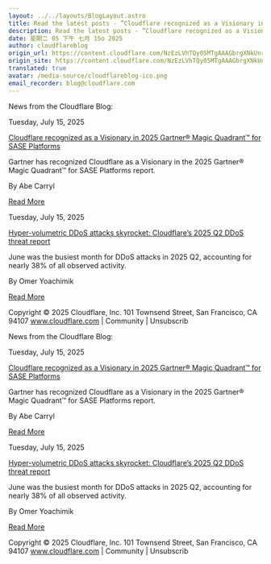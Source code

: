 ```yaml
---
layout: ../../layouts/BlogLayout.astro
title: Read the latest posts - ”Cloudflare recognized as a Visionary in 2025 Gartner® Magic Quadrant™ for SASE Platforms”
description: Read the latest posts - ”Cloudflare recognized as a Visionary in 2025 Gartner® Magic Quadrant™ for SASE Platforms”
date: 星期二 05 下午 七月 15o 2025
author: cloudflareblog
origin_url: https://content.cloudflare.com/NzEzLVhTQy05MTgAAAGbrgXNkUnroAHVrLCyz_DdnFEnVVkfs3XdJ4eLzyYsb-G_5oKt9JSvLSuCd0M6BgBzSzm6ufU=
origin_site: https://content.cloudflare.com/NzEzLVhTQy05MTgAAAGbrgXNkUnroAHVrLCyz_DdnFEnVVkfs3XdJ4eLzyYsb-G_5oKt9JSvLSuCd0M6BgBzSzm6ufU=
translated: true
avatar: /media-source/cloudflareblog-ico.png
email_recorder: blog@cloudflare.com
---
```



<Reference client:only="react" title="Read the latest posts - ”Cloudflare recognized as a Visionary in 2025 Gartner® Magic Quadrant™ for SASE Platforms”" url="https://content.cloudflare.com/NzEzLVhTQy05MTgAAAGbrgXNkUnroAHVrLCyz_DdnFEnVVkfs3XdJ4eLzyYsb-G_5oKt9JSvLSuCd0M6BgBzSzm6ufU=" />

<Detail client:only="react">
	News from the Cloudflare Blog:

Tuesday, July 15, 2025

[Cloudflare recognized as a Visionary in 2025 Gartner® Magic Quadrant™ for SASE Platforms](https://content.cloudflare.com/NzEzLVhTQy05MTgAAAGbrgXNkUnroAHVrLCyz_DdnFEnVVkfs3XdJ4eLzyYsb-G_5oKt9JSvLSuCd0M6BgBzSzm6ufU=)

Gartner has recognized Cloudflare as a Visionary in the 2025 Gartner® Magic Quadrant™ for SASE Platforms report.

By Abe Carryl

[Read More](https://content.cloudflare.com/NzEzLVhTQy05MTgAAAGbrgXNkUnroAHVrLCyz_DdnFEnVVkfs3XdJ4eLzyYsb-G_5oKt9JSvLSuCd0M6BgBzSzm6ufU=)

Tuesday, July 15, 2025

[Hyper-volumetric DDoS attacks skyrocket: Cloudflare’s 2025 Q2 DDoS threat report](https://content.cloudflare.com/NzEzLVhTQy05MTgAAAGbrgXNkTc8RoI5BYDCN0n7gJoQn8wqYyUDJoVRh_kr-XmiR8DI_cBFZn78f_eyIo0CYxx1mck=)

June was the busiest month for DDoS attacks in 2025 Q2, accounting for nearly 38% of all observed activity.

By Omer Yoachimik

[Read More](https://content.cloudflare.com/NzEzLVhTQy05MTgAAAGbrgXNkTc8RoI5BYDCN0n7gJoQn8wqYyUDJoVRh_kr-XmiR8DI_cBFZn78f_eyIo0CYxx1mck=)

Copyright © 2025 Cloudflare, Inc. 101 Townsend Street, San Francisco, CA 94107 www.cloudflare.com | Community | Unsubscrib
</Detail>

News from the Cloudflare Blog:

Tuesday, July 15, 2025

[Cloudflare recognized as a Visionary in 2025 Gartner® Magic Quadrant™ for SASE Platforms](https://content.cloudflare.com/NzEzLVhTQy05MTgAAAGbrgXNkUnroAHVrLCyz_DdnFEnVVkfs3XdJ4eLzyYsb-G_5oKt9JSvLSuCd0M6BgBzSzm6ufU=)

Gartner has recognized Cloudflare as a Visionary in the 2025 Gartner® Magic Quadrant™ for SASE Platforms report.

By Abe Carryl

[Read More](https://content.cloudflare.com/NzEzLVhTQy05MTgAAAGbrgXNkUnroAHVrLCyz_DdnFEnVVkfs3XdJ4eLzyYsb-G_5oKt9JSvLSuCd0M6BgBzSzm6ufU=)

Tuesday, July 15, 2025

[Hyper-volumetric DDoS attacks skyrocket: Cloudflare’s 2025 Q2 DDoS threat report](https://content.cloudflare.com/NzEzLVhTQy05MTgAAAGbrgXNkTc8RoI5BYDCN0n7gJoQn8wqYyUDJoVRh_kr-XmiR8DI_cBFZn78f_eyIo0CYxx1mck=)

June was the busiest month for DDoS attacks in 2025 Q2, accounting for nearly 38% of all observed activity.

By Omer Yoachimik

[Read More](https://content.cloudflare.com/NzEzLVhTQy05MTgAAAGbrgXNkTc8RoI5BYDCN0n7gJoQn8wqYyUDJoVRh_kr-XmiR8DI_cBFZn78f_eyIo0CYxx1mck=)

Copyright © 2025 Cloudflare, Inc. 101 Townsend Street, San Francisco, CA 94107 www.cloudflare.com | Community | Unsubscrib


